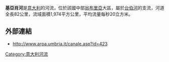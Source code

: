 '''基亞肖河'''是[[意大利|意大利]]的河流，位於該國中部[[翁布里亞|翁布里亞]]大區，屬於[[台伯河|台伯河]]的支流，河道全長82公里，流域面積1,974平方公里，平均流量每秒20立方米。

==外部連結==
* http://www.arpa.umbria.it/canale.asp?id=423 {{Wayback|url=http://www.arpa.umbria.it/canale.asp?id=423 |date=20120226234747 }}

{{Italy-geo-stub}}

{{coord|43|01|06|N|12|25|50|E|region:IT-PG_type:waterbody_source:kolossus-dewiki|display=title}}

{{Italy-geo-stub}}
[[Category:意大利河流|Category:意大利河流]]